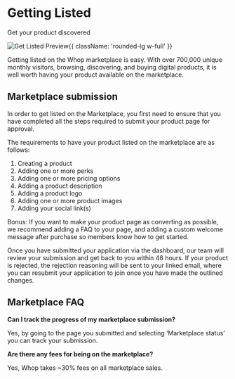 
# Getting Listed

Get your product discovered

![Get Listed Preview](https://i.imgur.com/tbGip89.png){{ className: 'rounded-lg w-full' }}

Getting listed on the Whop marketplace is easy. With over 700,000 unique monthly visitors, browsing, discovering, and buying digital products, it is well worth having your product available on the marketplace. 

## Marketplace submission

In order to get listed on the Marketplace, you first need to ensure that you have completed all the steps required to submit your product page for approval.

The requirements to have your product listed on the marketplace are as follows:

1. Creating a product
2. Adding one or more perks
3. Adding one or more pricing options
4. Adding a product description
5. Adding a product logo 
6. Adding one or more product images
7. Adding your social link(s)

Bonus: If you want to make your product page as converting as possible, we recommend adding a FAQ to your page, and adding a custom welcome message after purchase so members know how to get started.

Once you have submitted your application via the dashboard, our team will review your submission and get back to you within 48 hours. If your product is rejected, the rejection reasoning will be sent to your linked email, where you can resubmit your application to join once you have made the outlined changes. 

## Marketplace FAQ

**Can I track the progress of my marketplace submission?**

Yes, by going to the page you submitted and selecting ‘Marketplace status’ you can track your submission.

**Are there any fees for being on the marketplace?**

Yes, Whop takes ~30% fees on all marketplace sales.